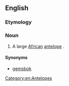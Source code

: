 ==English==
{{rfi}}
{{wikipedia}}
{{wikispecies|Oryx gazella}}

===Etymology===
{{rfe}}
===Noun===
{{en-noun}}

# A large [[African]] [[antelope]] {{taxlink|Oryx gazella|species}}.

====Synonyms====
* [[gemsbok]]

[[Category:en:Antelopes]]